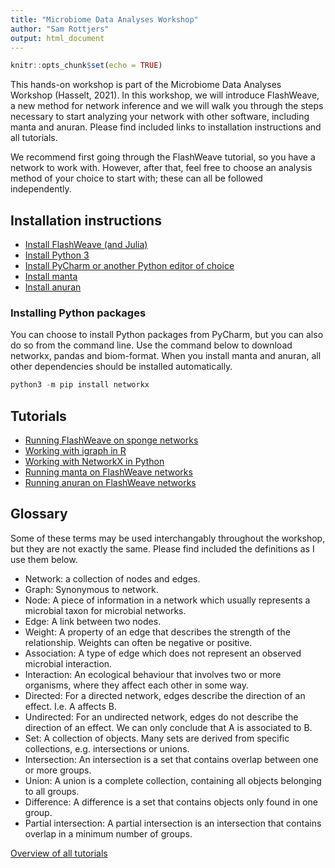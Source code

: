 ```yaml
---
title: "Microbiome Data Analyses Workshop"
author: "Sam Rottjers"
output: html_document
---
```


```r
knitr::opts_chunk$set(echo = TRUE)
```

This hands-on workshop is part of the Microbiome Data Analyses Workshop (Hasselt, 2021). 
In this workshop, we will introduce FlashWeave, a new method for network inference and we will walk you through the steps necessary to start analyzing your network with other software, including manta and anuran. Please find included links to installation instructions and all tutorials. 

We recommend first going through the FlashWeave tutorial, so you have a network to work with. 
However, after that, feel free to choose an analysis method of your choice to start with; these can all be followed independently. 

## Installation instructions
* [Install FlashWeave (and Julia)](https://ramellose.github.io/networktutorials/installation_flashweave.html)
* [Install Python 3](https://www.python.org/downloads/)
* [Install PyCharm or another Python editor of choice](https://www.jetbrains.com/pycharm/download/#section=windows)
* [Install manta](https://github.com/ramellose/manta)
* [Install anuran](https://github.com/ramellose/anuran)

### Installing Python packages
You can choose to install Python packages from PyCharm, but you can also do so from the command line. 
Use the command below to download networkx, pandas and biom-format. When you install manta and anuran, all other dependencies should be installed automatically. 
```r
python3 -m pip install networkx
```

## Tutorials
* [Running FlashWeave on sponge networks](https://ramellose.github.io/networktutorials/running_flashweave.html) 
* [Working with igraph in R](https://ramellose.github.io/networktutorials/igraph_networks.html)  
* [Working with NetworkX in Python](https://ramellose.github.io/networktutorials/python_networks.html)  
* [Running manta on FlashWeave networks](https://ramellose.github.io/networktutorials/workshop_manta.html)  
* [Running anuran on FlashWeave networks](https://ramellose.github.io/networktutorials/workshop_anuran.html) 

## Glossary

Some of these terms may be used interchangably throughout the workshop, but they are not exactly the same. Please find included the definitions as I use them below. 

* Network: a collection of nodes and edges.  
* Graph: Synonymous to network. 
* Node: A piece of information in a network which usually represents a microbial taxon for microbial networks. 
* Edge: A link between two nodes. 
* Weight: A property of an edge that describes the strength of the relationship. Weights can often be negative or positive. 
* Association: A type of edge which does not represent an observed microbial interaction. 
* Interaction: An ecological behaviour that involves two or more organisms, where they affect each other in some way. 
* Directed: For a directed network, edges describe the direction of an effect. I.e. A affects B. 
* Undirected: For an undirected network, edges do not describe the direction of an effect. We can only conclude that A is associated to B. 
* Set: A collection of objects. Many sets are derived from specific collections, e.g. intersections or unions. 
* Intersection: An intersection is a set that contains overlap between one or more groups. 
* Union: A union is a complete collection, containing all objects belonging to all groups. 
* Difference: A difference is a set that contains objects only found in one group. 
* Partial intersection: A partial intersection is an intersection that contains overlap in a minimum number of groups. 

[Overview of all tutorials](https://ramellose.github.io/networktutorials/index.html)


